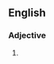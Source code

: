 ==English==
===Adjective===
{{en-adj|pos=[[spring]]-[[like]]}}

# {{alternative spelling of|springlike}}
